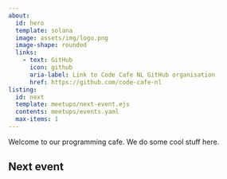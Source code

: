 ```yaml
---
about: 
  id: hero
  template: solana
  image: assets/img/logo.png
  image-shape: rounded
  links: 
    - text: GitHub
      icon: github
      aria-label: Link to Code Cafe NL GitHub organisation
      href: https://github.com/code-cafe-nl
listing: 
  id: next
  template: meetups/next-event.ejs
  contents: meetups/events.yaml
  max-items: 1
---
```


::: {#hero}
<i class="nf nf-md-duck"></i> Welcome to our programming cafe. We do some cool stuff here.
:::

## <i class="nf nf-md-calendar"></i> Next event {style="border-bottom: none;"}

::: {#next}
:::

